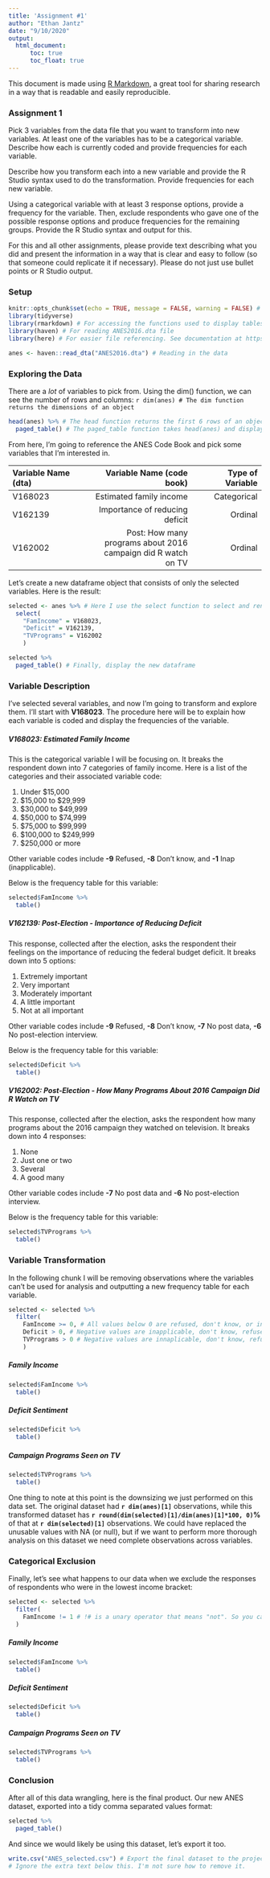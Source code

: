```yaml
---
title: 'Assignment #1'
author: "Ethan Jantz"
date: "9/10/2020"
output: 
  html_document:
      toc: true
      toc_float: true
---
```


This document is made using [R Markdown](https://rmarkdown.rstudio.com/), a great tool for sharing research in a way that is readable and easily reproducible. 

### Assignment 1

Pick 3 variables from the data file that you want to transform into new variables. At least one of the variables has to be a categorical variable. Describe how each is currently coded and provide frequencies for each variable.

Describe how you transform each into a new variable and provide the R Studio syntax used to do the transformation. Provide frequencies for each new variable.

Using a categorical variable with at least 3 response options, provide a frequency for the variable. Then, exclude respondents who gave one of the possible response options and produce frequencies for the remaining groups. Provide the R Studio syntax and output for this.

For this and all other assignments, please provide text describing what you did and present the information in a way that is clear and easy to follow (so that someone could replicate it if necessary). Please do not just use bullet points or R Studio output. 

### Setup

```r
knitr::opts_chunk$set(echo = TRUE, message = FALSE, warning = FALSE) # R Markdown options
library(tidyverse)
library(rmarkdown) # For accessing the functions used to display tables
library(haven) # For reading ANES2016.dta file
library(here) # For easier file referencing. See documentation at https://here.r-lib.org/

anes <- haven::read_dta("ANES2016.dta") # Reading in the data
```

### Exploring the Data

There are a *lot* of variables to pick from. Using the dim() function, we can see the number of rows and columns: `r dim(anes) # The dim function returns the dimensions of an object`

```r
head(anes) %>% # The head function returns the first 6 rows of an object 
  paged_table() # The paged_table function takes head(anes) and displays it in the document
```

From here, I'm going to reference the ANES Code Book and pick some variables that I'm interested in.

| Variable Name (dta) | Variable Name (code book) | Type of Variable |
|:--------------------|--------------------------:|-----------------:|
|V168023| Estimated family income| Categorical|
|V162139| Importance of reducing deficit| Ordinal|
|V162002| Post: How many programs about 2016 campaign did R watch on TV| Ordinal|
<!-- |V167501| Number of campaign or political signs visible in the structure's window(s)| Ratio| -->
<!-- |V167558| Relative to the other buildings on the road, is the physical condition of the building better, worse, or the same? | Categorical| -->
<!-- |V162134| How much opportunity in America to get ahead| Ordinal| -->

Let's create a new dataframe object that consists of only the selected variables. Here is the result:

```r
selected <- anes %>% # Here I use the select function to select and rename the variables being studied
  select(
    "FamIncome" = V168023,
    "Deficit" = V162139,
    "TVPrograms" = V162002
    )

selected %>%
  paged_table() # Finally, display the new dataframe
```

### Variable Description

I've selected several variables, and now I'm going to transform and explore them. I'll start with **V168023**. The procedure here will be to explain how each variable is coded and display the frequencies of the variable.

##### **V168023**: Estimated Family Income
This is the categorical variable I will be focusing on. It breaks the respondent down into 7 categories of family income. Here is a list of the categories and their associated variable code:

1.  Under $15,000
2. $15,000 to $29,999
3. $30,000 to $49,999
4. $50,000 to $74,999
5. $75,000 to $99,999
6. $100,000 to $249,999
7. $250,000 or more

Other variable codes include **-9** Refused, **-8** Don't know, and **-1** Inap (inapplicable).

Below is the frequency table for this variable:

```r
selected$FamIncome %>%  
  table()
```

##### **V162139**: Post-Election - Importance of Reducing Deficit
This response, collected after the election, asks the respondent their feelings on the importance of reducing the federal budget deficit. It breaks down into 5 options:

1. Extremely important
2. Very important
3. Moderately important
4. A little important
5. Not at all important

Other variable codes include **-9** Refused, **-8** Don't know, **-7** No post data, **-6** No post-election interview.

Below is the frequency table for this variable:

```r
selected$Deficit %>%  
  table()
```

##### **V162002**: Post-Election - How Many Programs About 2016 Campaign Did R Watch on TV
This response, collected after the election, asks the respondent how many programs about the 2016 campaign they watched on television. It breaks down into 4 responses:

1. None
2. Just one or two
3. Several
4. A good many

Other variable codes include **-7** No post data and **-6** No post-election interview.

Below is the frequency table for this variable:

```r
selected$TVPrograms %>%  
  table()
```

<!-- ##### **V167501**: Number of Campaign Signs Visible in the Structure's Window -->

<!-- ##### **V167558**: Building Condition Relative to Others on Road -->

<!-- ##### **V162134**: Perspective on Opportunity in America -->

### Variable Transformation

In the following chunk I will be removing observations where the variables can't be used for analysis and outputting a new frequency table for each variable. 

```r
selected <- selected %>%
  filter(
    FamIncome >= 0, # All values below 0 are refused, don't know, or inapplicable
    Deficit > 0, # Negative values are inapplicable, don't know, refused, etc
    TVPrograms > 0 # Negative values are innaplicable, don't know, refused, etc
    )
```

##### **Family Income**
```r
selected$FamIncome %>%  
  table()
```

##### **Deficit Sentiment**
```r
selected$Deficit %>%  
  table()
```

##### **Campaign Programs Seen on TV**
```r
selected$TVPrograms %>%  
  table()
```

One thing to note at this point is the downsizing we just performed on this data set. The original dataset had **`r dim(anes)[1]`** observations, while this transformed dataset has **`r round(dim(selected)[1]/dim(anes)[1]*100, 0)`%** of that at **`r dim(selected)[1]`** observations. We could have replaced the unusable values with NA (or null), but if we want to perform more thorough analysis on this dataset we need complete observations across variables.  

### Categorical Exclusion

Finally, let's see what happens to our data when we exclude the responses of respondents who were in the lowest income bracket:

```r
selected <- selected %>%
  filter(
    FamIncome != 1 # !# is a unary operator that means "not". So you can read this as "Only keep the rows where FamIncome is NOT 1"
  )
```

##### **Family Income**
```r
selected$FamIncome %>%  
  table()
```

##### **Deficit Sentiment**
```r
selected$Deficit %>%  
  table()
```

##### **Campaign Programs Seen on TV**
```r
selected$TVPrograms %>%  
  table()
```

### Conclusion

After all of this data wrangling, here is the final product. Our new ANES dataset, exported into a tidy comma separated values format:

```r
selected %>%
  paged_table()
```

And since we would likely be using this dataset, let's export it too.

```r
write.csv("ANES_selected.csv") # Export the final dataset to the project folder as .csv
# Ignore the extra text below this. I'm not sure how to remove it.
```